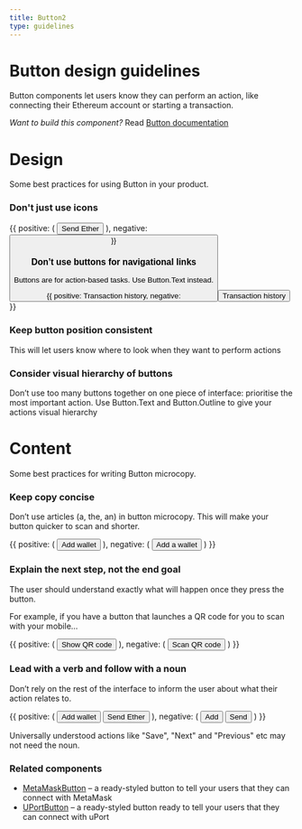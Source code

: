 ```yaml
---
title: Button2
type: guidelines
---
```



# Button design guidelines

Button components let users know they can perform an action, like connecting their Ethereum account or starting a transaction.

*Want to build this component?* Read [Button documentation](/develop/Button)

# Design

Some best practices for using Button in your product.

### Don't just use icons

<DoDont>
  {{
    positive: (
      <Button icon="Send" mb="3">
        Send Ether
      </Button>
    ),
    negative: <Button icon="Send" mb="3" />
  }}
</DoDont>

### Don’t use buttons for navigational links

Buttons are for action-based tasks. Use Button.Text instead.

<DoDont>
  {{
    positive: <Button.Text mb="3">Transaction history</Button.Text>,
    negative: <Button mb="3">Transaction history</Button>
  }}
</DoDont>

### Keep button position consistent

This will let users know where to look when they want to perform actions

### Consider visual hierarchy of buttons

Don’t use too many buttons together on one piece of interface: prioritise the most important action. Use Button.Text and Button.Outline to give your actions visual hierarchy

<TransactionFeeCard />

# Content

Some best practices for writing Button microcopy.

### Keep copy concise

Don’t use articles (a, the, an) in button microcopy. This will make your button quicker to scan and shorter.

<DoDont>
  {{
    positive: (
      <Button my={3} size="medium">
        Add wallet
      </Button>
    ),
    negative: (
      <Button my={3} size="medium">
        Add a wallet
      </Button>
    )
  }}
</DoDont>

### Explain the next step, not the end goal

The user should understand exactly what will happen once they press the button.

For example, if you have a button that launches a QR code for you to scan with your mobile...

<DoDont>
  {{
    positive: (
      <Button my={3} size="medium">
        Show QR code
      </Button>
    ),
    negative: (
      <Button my={3} size="medium">
        Scan QR code
      </Button>
    )
  }}
</DoDont>

### Lead with a verb and follow with a noun

Don’t rely on the rest of the interface to inform the user about what their action relates to.

<DoDont>
  {{
    positive: (
      <Box>
        <Box mb={3}>
          <Button size="medium">Add wallet</Button>
        </Box>
        <Button size="medium">Send Ether</Button>
      </Box>
    ),
    negative: (
      <Box>
        <Box mb={3}>
          <Button icon="AddCircle">Add</Button>
        </Box>
        <Button icon="Send">Send</Button>
      </Box>
    )
  }}
</DoDont>

Universally understood actions like "Save", "Next" and "Previous" etc may not need the noun.

### Related components

- [MetaMaskButton](/develop/MetaMaskButton) – a ready-styled button to tell your users that they can connect with MetaMask
- [UPortButton](/develop/UPortButton) – a ready-styled button ready to tell your users that they can connect with uPort
